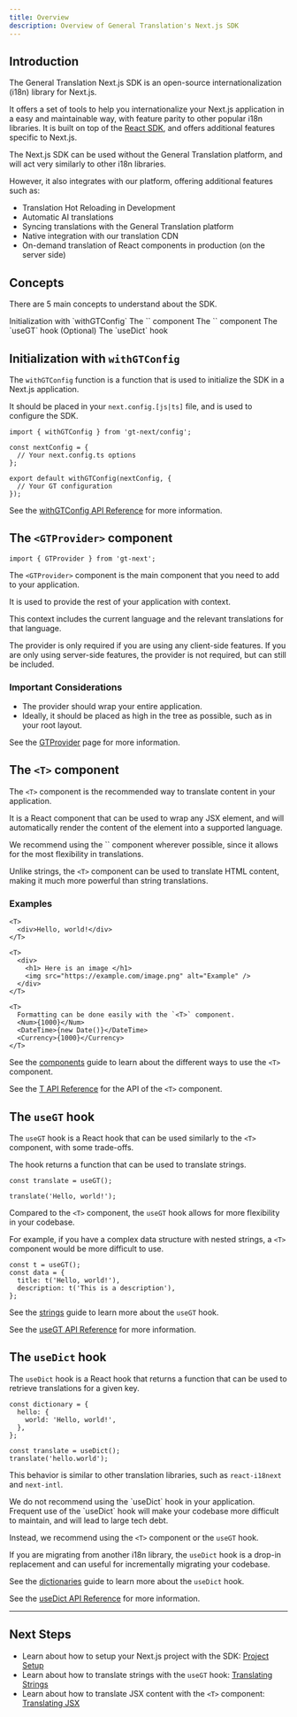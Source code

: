 ```yaml
---
title: Overview
description: Overview of General Translation's Next.js SDK
---
```


## Introduction

The General Translation Next.js SDK is an open-source internationalization (i18n) library for Next.js.

It offers a set of tools to help you internationalize your Next.js application in a easy and maintainable way,
with feature parity to other popular i18n libraries. 
It is built on top of the [React SDK](/docs/react), and offers additional features specific to Next.js.

The Next.js SDK can be used without the General Translation platform, and will act very similarly to other i18n libraries.

However, it also integrates with our platform, offering additional features such as:

- Translation Hot Reloading in Development
- Automatic AI translations
- Syncing translations with the General Translation platform
- Native integration with our translation CDN
- On-demand translation of React components in production (on the server side)

## Concepts

There are 5 main concepts to understand about the SDK.

<Steps>
  <Step>
    Initialization with `withGTConfig`
  </Step>
  <Step>
    The `<GTProvider>` component
  </Step>
  <Step>
    The `<T>` component
  </Step>
  <Step>
    The `useGT` hook
  </Step>
  <Step>
    (Optional) The `useDict` hook
  </Step>
</Steps>

## Initialization with `withGTConfig`

The `withGTConfig` function is a function that is used to initialize the SDK in a Next.js application.

It should be placed in your `next.config.[js|ts]` file, and is used to configure the SDK.

```tsx title="next.config.ts"
import { withGTConfig } from 'gt-next/config';

const nextConfig = {
  // Your next.config.ts options
};

export default withGTConfig(nextConfig, {
  // Your GT configuration
});
```

See the [withGTConfig API Reference](/docs/next/api/config/withGTConfig) for more information.

## The `<GTProvider>` component

```tsx
import { GTProvider } from 'gt-next';
```

The `<GTProvider>` component is the main component that you need to add to your application.

It is used to provide the rest of your application with context. 

This context includes the current language and the relevant translations for that language.

The provider is only required if you are using any client-side features. 
If you are only using server-side features, the provider is not required, but can still be included.

### Important Considerations

- The provider should wrap your entire application.
- Ideally, it should be placed as high in the tree as possible, such as in your root layout.

See the [GTProvider](/docs/next/api/components/gtprovider) page for more information.

## The `<T>` component

The `<T>` component is the recommended way to translate content in your application.

It is a React component that can be used to wrap any JSX element, and will automatically render the content of the element into a supported language.

<Callout type="info">
We recommend using the `<T>` component wherever possible, since it allows for the most flexibility in translations.

Unlike strings, the `<T>` component can be used to translate HTML content, making it much more powerful than string translations.
</Callout>

### Examples

```tsx
<T>
  <div>Hello, world!</div>
</T>
```

```tsx
<T>
  <div>
    <h1> Here is an image </h1>
    <img src="https://example.com/image.png" alt="Example" />
  </div>
</T>
```

```tsx
<T>
  Formatting can be done easily with the `<T>` component.
  <Num>{1000}</Num>
  <DateTime>{new Date()}</DateTime>
  <Currency>{1000}</Currency>
</T>
```

See the [components](/docs/next/guides/jsx) guide to learn about the different ways to use the `<T>` component.

See the [T API Reference](/docs/next/api/components/t) for the API of the `<T>` component.

## The `useGT` hook

The `useGT` hook is a React hook that can be used similarly to the `<T>` component, with some trade-offs.

The hook returns a function that can be used to translate strings.

```tsx
const translate = useGT();

translate('Hello, world!');
```

Compared to the `<T>` component, the `useGT` hook allows for more flexibility in your codebase.

For example, if you have a complex data structure with nested strings, a `<T>` component would be more difficult to use.

```tsx
const t = useGT();
const data = {
  title: t('Hello, world!'),
  description: t('This is a description'),
};
```

See the [strings](/docs/next/guides/strings) guide to learn more about the `useGT` hook.

See the [useGT API Reference](/docs/next/api/strings/useGT) for more information.

## The `useDict` hook

The `useDict` hook is a React hook that returns a function that can be used to retrieve translations for a given key.

```tsx title="dictionary.ts"
const dictionary = {
  hello: {
    world: 'Hello, world!',
  },
};
```

```tsx title="App.tsx"
const translate = useDict();
translate('hello.world');
```

This behavior is similar to other translation libraries, such as `react-i18next` and `next-intl`.

<Callout type="warn">
We do not recommend using the `useDict` hook in your application. Frequent use of the `useDict` hook will make your codebase more difficult to maintain, 
and will lead to large tech debt.

Instead, we recommend using the `<T>` component or the `useGT` hook.

If you are migrating from another i18n library, the `useDict` hook is a drop-in replacement and can useful for incrementally migrating your codebase.
</Callout>

See the [dictionaries](/docs/next/guides/dictionaries) guide to learn more about the `useDict` hook.

See the [useDict API Reference](/docs/next/api/dictionary/useDict) for more information.

---

## Next Steps

- Learn about how to setup your Next.js project with the SDK: [Project Setup](/docs/next/guides/setup)
- Learn about how to translate strings with the `useGT` hook: [Translating Strings](/docs/next/guides/hooks)
- Learn about how to translate JSX content with the `<T>` component: [Translating JSX](/docs/next/guides/jsx)
